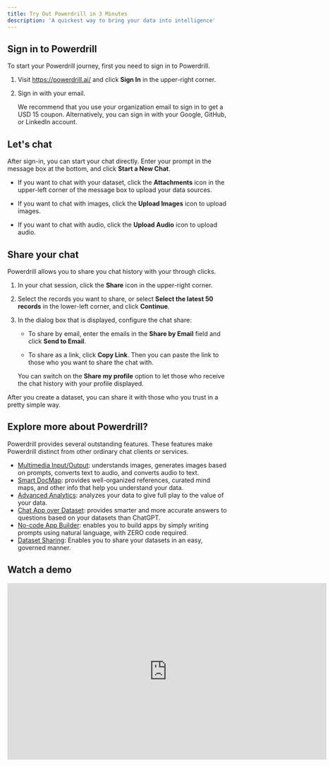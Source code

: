 ```yaml
---
title: Try Out Powerdrill in 3 Minutes
description: 'A quickest way to bring your data into intelligence'
---
```


## Sign in to Powerdrill

To start your Powerdrill journey, first you need to sign in to Powerdrill.

1. Visit https://powerdrill.ai/ and click **Sign In** in the upper-right corner.

2. Sign in with your email.

    We recommend that you use your organization email to sign in to get a USD 15 coupon. Alternatively, you can sign in with your Google, GitHub, or LinkedIn account.

## Let's chat

After sign-in, you can start your chat directly. Enter your prompt in the message box at the bottom, and click **Start a New Chat**. 

- If you want to chat with your dataset, click the **Attachments** icon in the upper-left corner of the message box to upload your data sources. 

- If you want to chat with images, click the **Upload Images** icon to upload images.

- If you want to chat with audio, click the **Upload Audio** icon to upload audio.




## Share your chat

Powerdrill allows you to share you chat history with your through clicks. 

1. In your chat session, click the **Share** icon in the upper-right corner.

2. Select the records you want to share, or select **Select the latest 50 records** in the lower-left corner, and click **Continue**.

3. In the dialog box that is displayed, configure the chat share:

    - To share by email, enter the emails in the **Share by Email** field and click **Send to Email**.

    - To share as a link, click **Copy Link**. Then you can paste the link to those who you want to share the chat with.

    You can switch on the **Share my profile** option to let those who receive the chat history with your profile displayed.

After you create a dataset, you can share it with those who you trust in a pretty simple way.



## Explore more about Powerdrill?

Powerdrill provides several outstanding features. These features make Powerdrill distinct from other ordinary chat clients or services.


* [Multimedia Input/Output](/features/multimedia): understands images, generates images based on prompts, converts text to audio, and converts audio to text.
* [Smart DocMap](/features/smart-docmap): provides well-organized references, curated mind maps, and other info that help you understand your data.
* [Advanced Analytics](/features/advanced-analytics): analyzes your data to give full play to the value of your data.
* [Chat App over Dataset](/features/chat-app): provides smarter and more accurate answers to questions based on your datasets than ChatGPT.
* [No-code App Builder](/features/no-code-add-builder): enables you to build apps by simply writing prompts using natural language, with ZERO code required.
* [Dataset Sharing](/features/dataset-sharing): Enables you to share your datasets in an easy, governed manner.


## Watch a demo

<iframe width="724" height="400" src="https://www.youtube.com/embed/Btx3Zs9TqOw" title="Quick start - https://powerdrill.ai" frameborder="0" allow="accelerometer; autoplay; clipboard-write; encrypted-media; gyroscope; picture-in-picture; web-share" allowfullscreen></iframe>